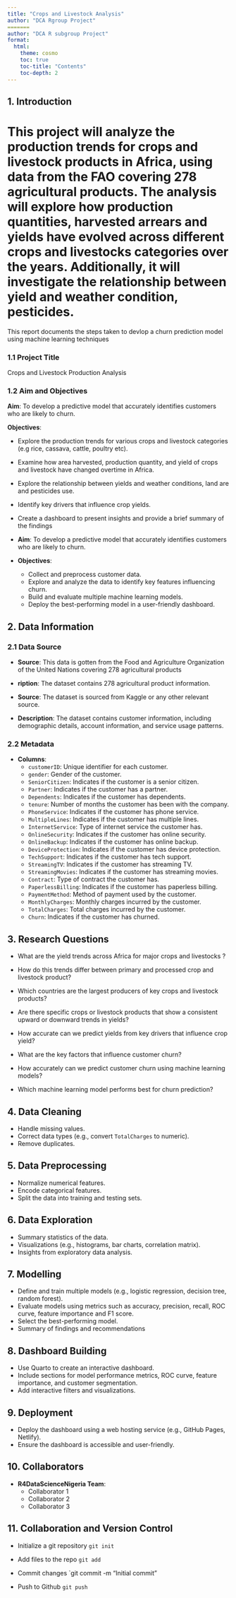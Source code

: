 ```yaml
---
title: "Crops and Livestock Analysis"
author: "DCA Rgroup Project"
=======
author: "DCA R subgroup Project"
format: 
  html:
    theme: cosmo
    toc: true
    toc-title: "Contents"
    toc-depth: 2
---
```


## 1. Introduction

This project will analyze the production trends for crops and livestock products in Africa, using data from the FAO covering 278 agricultural products. The analysis will explore how production quantities, harvested arrears and yields have evolved across different crops and livestocks categories over the years. Additionally, it will investigate the relationship between yield and weather condition, pesticides.
=======
This report documents the steps taken to devlop a churn prediction model using machine learning techniques

### 1.1 Project Title

Crops and Livestock Production Analysis

### 1.2 Aim and Objectives

**Aim**: To develop a predictive model that accurately identifies customers who are likely to churn.

**Objectives**:

-   Explore the production trends for various crops and livestock categories (e.g rice, cassava, cattle, poultry etc).

-   Examine how area harvested, production quantity, and yield of crops and livestock have changed overtime in Africa.

-   Explore the relationship between yields and weather conditions, land are and pesticides use.

-   Identify key drivers that influence crop yields.

-   Create a dashboard to present insights and provide a brief summary of the findings
-   **Aim**: To develop a predictive model that accurately identifies customers who are likely to churn.
-   **Objectives**:
    -   Collect and preprocess customer data.
    -   Explore and analyze the data to identify key features influencing churn.
    -   Build and evaluate multiple machine learning models.
    -   Deploy the best-performing model in a user-friendly dashboard.

## 2. Data Information

### 2.1 Data Source
-   **Source**: This data is gotten from the Food and Agriculture Organization of the United Nations covering 278 agricultural products

-   **ription**: The dataset contains 278 agricultural product information.
-   **Source**: The dataset is sourced from Kaggle or any other relevant source.
-   **Description**: The dataset contains customer information, including demographic details, account information, and service usage patterns.

### 2.2 Metadata

-   **Columns**:
    -   `customerID`: Unique identifier for each customer.
    -   `gender`: Gender of the customer.
    -   `SeniorCitizen`: Indicates if the customer is a senior citizen.
    -   `Partner`: Indicates if the customer has a partner.
    -   `Dependents`: Indicates if the customer has dependents.
    -   `tenure`: Number of months the customer has been with the company.
    -   `PhoneService`: Indicates if the customer has phone service.
    -   `MultipleLines`: Indicates if the customer has multiple lines.
    -   `InternetService`: Type of internet service the customer has.
    -   `OnlineSecurity`: Indicates if the customer has online security.
    -   `OnlineBackup`: Indicates if the customer has online backup.
    -   `DeviceProtection`: Indicates if the customer has device protection.
    -   `TechSupport`: Indicates if the customer has tech support.
    -   `StreamingTV`: Indicates if the customer has streaming TV.
    -   `StreamingMovies`: Indicates if the customer has streaming movies.
    -   `Contract`: Type of contract the customer has.
    -   `PaperlessBilling`: Indicates if the customer has paperless billing.
    -   `PaymentMethod`: Method of payment used by the customer.
    -   `MonthlyCharges`: Monthly charges incurred by the customer.
    -   `TotalCharges`: Total charges incurred by the customer.
    -   `Churn`: Indicates if the customer has churned.

## 3. Research Questions

-   What are the yield trends across Africa for major crops and livestocks ?

-   How do this trends differ between primary and processed crop and livestock product?

-   Which countries are the largest producers of key crops and livestock products?

-   Are there specific crops or livestock products that show a consistent upward or downward trends in yields?

-   How accurate can we predict yields from key drivers that influence crop yield?
-   What are the key factors that influence customer churn?
-   How accurately can we predict customer churn using machine learning models?
-   Which machine learning model performs best for churn prediction?

## 4. Data Cleaning

-   Handle missing values.
-   Correct data types (e.g., convert `TotalCharges` to numeric).
-   Remove duplicates.

## 5. Data Preprocessing

-   Normalize numerical features.
-   Encode categorical features.
-   Split the data into training and testing sets.

## 6. Data Exploration

-   Summary statistics of the data.
-   Visualizations (e.g., histograms, bar charts, correlation matrix).
-   Insights from exploratory data analysis.

## 7. Modelling

-   Define and train multiple models (e.g., logistic regression, decision tree, random forest).
-   Evaluate models using metrics such as accuracy, precision, recall, ROC curve, feature importance and F1 score.
-   Select the best-performing model.
-   Summary of findings and recommendations

## 8. Dashboard Building

-   Use Quarto to create an interactive dashboard.
-   Include sections for model performance metrics, ROC curve, feature importance, and customer segmentation.
-   Add interactive filters and visualizations.

## 9. Deployment

-   Deploy the dashboard using a web hosting service (e.g., GitHub Pages, Netlify).
-   Ensure the dashboard is accessible and user-friendly.

## 10. Collaborators

-   **R4DataScienceNigeria Team**:
    -   Collaborator 1
    -   Collaborator 2
    -   Collaborator 3

## 11. Collaboration and Version Control

-   Initialize a git repository `git init`

-   Add files to the repo `git add`

-   Commit changes \`git commit -m "Initial commit"

-   Push to Github `git push`
